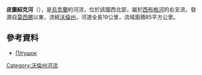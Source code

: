 '''皮圖紹克河'''（{{lang-uk|Пітушок}}），是[[烏克蘭|烏克蘭]]的河流，位於該國西北部，屬於[[西布格河|西布格河]]的右支流，發源自[[莫西爾|莫西爾]]以東，流經[[沃倫州|沃倫州]]，河道全長19公里，流域面積85平方公里。

==參考資料==
* [http://zbbuvr.lutsk.ua/Gidrography/River4.html Пітушок] {{Wayback|url=http://zbbuvr.lutsk.ua/Gidrography/River4.html |date=20140523030110 }}

{{DEFAULTSORT:Пітушок}}
[[Category:沃倫州河流|Category:沃倫州河流]]


{{Ukraine-river-stub}}